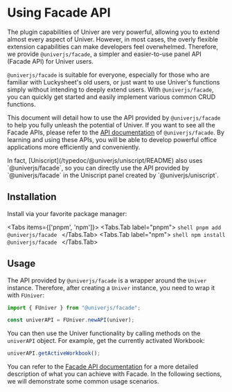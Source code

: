 
# Using Facade API

The plugin capabilities of Univer are very powerful, allowing you to extend almost every aspect of Univer. However, in most cases, the overly flexible extension capabilities can make developers feel overwhelmed. Therefore, we provide `@univerjs/facade`, a simpler and easier-to-use panel API (Facade API) for Univer users.

`@univerjs/facade` is suitable for everyone, especially for those who are familiar with Luckysheet's old users, or just want to use Univer's functions simply without intending to deeply extend users. With `@univerjs/facade`, you can quickly get started and easily implement various common CRUD functions.

This document will detail how to use the API provided by `@univerjs/facade` to help you fully unleash the potential of Univer. If you want to see all the Facade APIs, please refer to the [API documentation](/typedoc/@univerjs/facade/README) of `@univerjs/facade`. By learning and using these APIs, you will be able to develop powerful office applications more efficiently and conveniently.

<Callout type="info" emoji="ℹ️">
  In fact, [Uniscript](/typedoc/@univerjs/uniscript/README) also uses `@univerjs/facade`, so you can directly use the API provided by `@univerjs/facade` in the Uniscript panel created by `@univerjs/uniscript`.
</Callout>

## Installation

Install via your favorite package manager:

<Tabs items={['pnpm', 'npm']}>
  <Tabs.Tab label="pnpm">
    ```shell
    pnpm add @univerjs/facade
    ```
  </Tabs.Tab>
  <Tabs.Tab label="npm">
    ```shell
    npm install @univerjs/facade
    ```
  </Tabs.Tab>
</Tabs>

## Usage

The API provided by `@univerjs/facade` is a wrapper around the `Univer` instance. Therefore, after creating a `Univer` instance, you need to wrap it with `FUniver`:

```typescript
import { FUniver } from "@univerjs/facade";

const univerAPI = FUniver.newAPI(univer);
```

You can then use the Univer functionality by calling methods on the `univerAPI` object. For example, get the currently activated Workbook:

```typescript
univerAPI.getActiveWorkbook();
```

You can refer to the [Facade API documentation](/typedoc/@univerjs/facade/README) for a more detailed description of what you can achieve with Facade. In the following sections, we will demonstrate some common usage scenarios.
